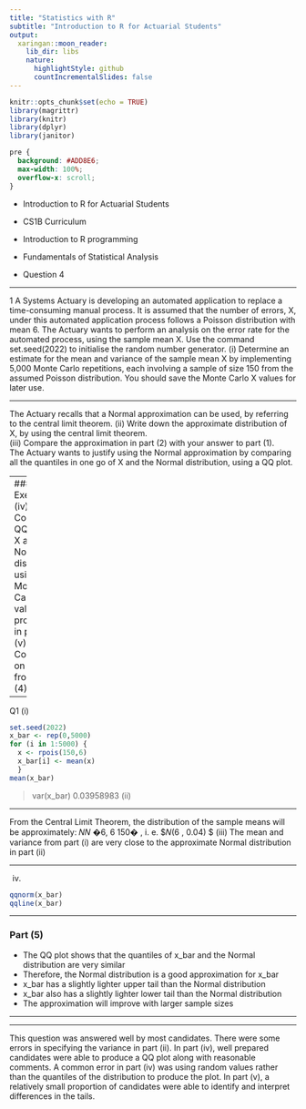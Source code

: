 ```yaml
---
title: "Statistics with R"
subtitle: "Introduction to R for Actuarial Students"
output:
  xaringan::moon_reader:
    lib_dir: libs
    nature:
      highlightStyle: github
      countIncrementalSlides: false
---
```


```r
knitr::opts_chunk$set(echo = TRUE)
library(magrittr)
library(knitr)
library(dplyr)
library(janitor)


```

```css
pre {
  background: #ADD8E6;
  max-width: 100%;
  overflow-x: scroll;
}
```

* Introduction to R for Actuarial Students

* CS1B Curriculum

* Introduction to R programming
* Fundamentals of Statistical Analysis

* Question 4

---

1 A Systems Actuary is developing an automated application to replace a 
time-consuming manual process. It is assumed that the number of errors, X, under this 
automated application process follows a Poisson distribution with mean 6. The 
Actuary wants to perform an analysis on the error rate for the automated process, 
using the sample mean X. 
Use the command set.seed(2022) to initialise the random number generator. 
(i) Determine an estimate for the mean and variance of the sample mean X by 
implementing 5,000 Monte Carlo repetitions, each involving a sample of size 
150 from the assumed Poisson distribution. You should save the Monte Carlo 
X values for later use. 

---

The Actuary recalls that a Normal approximation can be used, by referring to the 
central limit theorem. 
(ii) Write down the approximate distribution of X, by using the central limit 
theorem.  
(iii) Compare the approximation in part (2) with your answer to part (1).  
The Actuary wants to justify using the Normal approximation by comparing all the 
quantiles in one go of X and the Normal distribution, using a QQ plot. 

---
### Exercises
(iv) Construct a QQ plot for X and the Normal distribution, using the Monte Carlo 
X values produced in part (1). 
(v) Comment on the plot from part (4). 

---

Q1
(i)
```r
set.seed(2022)
x_bar <- rep(0,5000) 
for (i in 1:5000) {
  x <- rpois(150,6) 
  x_bar[i] <- mean(x)
  } 
mean(x_bar) 
````
> var(x_bar) 
 0.03958983 
(ii)

---


From the Central Limit Theorem, the distribution of the sample means will be
approximately:
𝑁𝑁 �6, 6
150� , i. e. $𝑁(6 , 0.04) $
(iii)
The mean and variance from part (i) are very close to the approximate Normal 
distribution in part (ii) 

---

(iv)

```r
qqnorm(x_bar) 
qqline(x_bar)
```



---

### Part (5)

* The QQ plot shows that the quantiles of x_bar and the Normal distribution are very 
similar 
* Therefore, the Normal distribution is a good approximation for x_bar 
* x_bar has a slightly lighter upper tail than the Normal distribution 
* x_bar also has a slightly lighter lower tail than the Normal distribution 
* The approximation will improve with larger sample sizes 

---


---
This question was answered well by most candidates. 
There were some errors in specifying the variance in part (ii).
In part (iv), well prepared candidates were able to produce a QQ plot along with 
reasonable comments. A common error in part (iv) was using random values rather than 
the quantiles of the distribution to produce the plot.
In part (v), a relatively small proportion of candidates were able to identify and interpret 
differences in the tails.
